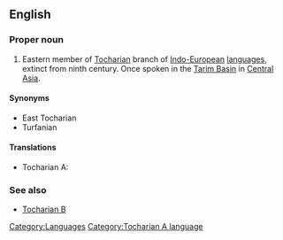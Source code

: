 ==English==
{{wikipedia}}

===Proper noun===
{{en-proper noun}}

# Eastern member of [[Tocharian]] branch of [[Indo-European]] [[language]]s, extinct from ninth century. Once spoken in the [[Tarim Basin]] in [[Central Asia]].

====Synonyms====
* East Tocharian
* Turfanian

====Translations====
{{trans-top|eastern member of Tocharian branch}}
{{trans-mid}}
* Tocharian A: {{tø|xto|twqry}}
{{trans-bottom}}

===See also===
* [[Tocharian B]]

[[Category:Languages]]
[[Category:Tocharian A language]]